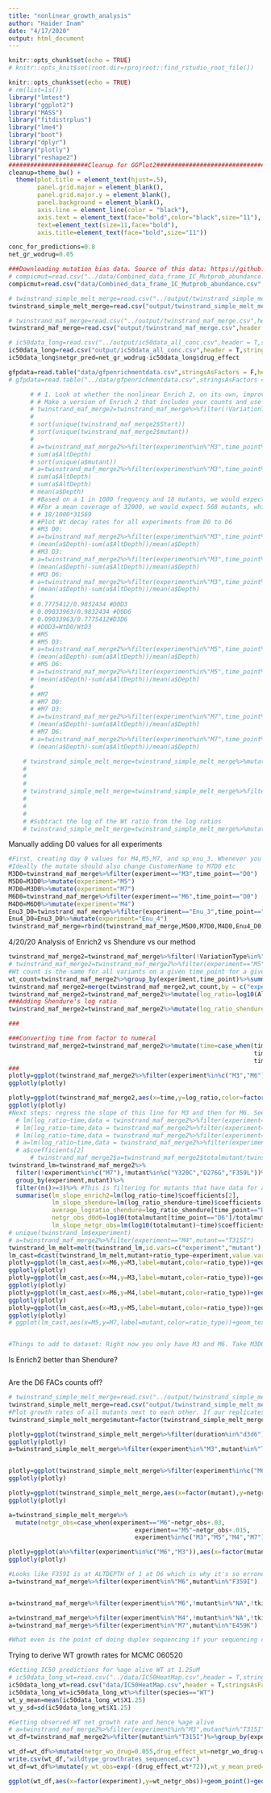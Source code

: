 ```yaml
---
title: "nonlinear_growth_analysis"
author: "Haider Inam"
date: "4/17/2020"
output: html_document
---
```


```r
knitr::opts_chunk$set(echo = TRUE)
# knitr::opts_knit$set(root.dir=rprojroot::find_rstudio_root_file())
```

```r
knitr::opts_chunk$set(echo = TRUE)
# rm(list=ls())
library("lmtest")
library("ggplot2")
library("MASS")
library("fitdistrplus")
library("lme4")
library("boot")
library("dplyr")
library("plotly")
library("reshape2")
######################Cleanup for GGPlot2#########################################
cleanup=theme_bw() +
  theme(plot.title = element_text(hjust=.5),
        panel.grid.major = element_blank(),
        panel.grid.major.y = element_blank(),
        panel.background = element_blank(),
        axis.line = element_line(color = "black"),
        axis.text = element_text(face="bold",color="black",size="11"),
        text=element_text(size=11,face="bold"),
        axis.title=element_text(face="bold",size="11"))

conc_for_predictions=0.8
net_gr_wodrug=0.05

###Downloading mutation bias data. Source of this data: https://github.com/pritchardlabatpsu/SurvivalOfTheLikeliest/tree/master/Figures/Figure3
# compicmut=read.csv("../data/Combined_data_frame_IC_Mutprob_abundance.csv",header=T,stringsAsFactors=F)
compicmut=read.csv("data/Combined_data_frame_IC_Mutprob_abundance.csv",header=T,stringsAsFactors=F)

# twinstrand_simple_melt_merge=read.csv("../output/twinstrand_simple_melt_merge.csv",header = T,stringsAsFactors = F)
twinstrand_simple_melt_merge=read.csv("output/twinstrand_simple_melt_merge.csv",header = T,stringsAsFactors = F)

# twinstrand_maf_merge=read.csv("../output/twinstrand_maf_merge.csv",header = T,stringsAsFactors = F)
twinstrand_maf_merge=read.csv("output/twinstrand_maf_merge.csv",header = T,stringsAsFactors = F)

# ic50data_long=read.csv("../output/ic50data_all_conc.csv",header = T,stringsAsFactors = F)
ic50data_long=read.csv("output/ic50data_all_conc.csv",header = T,stringsAsFactors = F)
ic50data_long$netgr_pred=net_gr_wodrug-ic50data_long$drug_effect

gfpdata=read.table("data/gfpenrichmentdata.csv",stringsAsFactors = F,header = T,sep=',')
# gfpdata=read.table("../data/gfpenrichmentdata.csv",stringsAsFactors = F,header = T,sep=',')

```



```r
      # # 1. Look at whether the nonlinear Enrich 2, on its own, improves performance
      # # Make a version of Enrich 2 that includes your counts and use it to model out your stuf
      # twinstrand_maf_merge2=twinstrand_maf_merge%>%filter(!VariationType%in%"indel",tki_resistant_mutation%in%"True",!mutant%in%NA)%>%dplyr::select(!c(X,Sample,Chromosome))
      # 
      # sort(unique(twinstrand_maf_merge2$Start))
      # sort(unique(twinstrand_maf_merge2$mutant))
      # 
      # a=twinstrand_maf_merge2%>%filter(experiment%in%"M3",time_point%in%"D6")
      # sum(a$AltDepth)
      # sort(unique(a$mutant))
      # a=twinstrand_maf_merge2%>%filter(experiment%in%"M3",time_point%in%"D0")
      # sum(a$AltDepth)
      # sum(a$AltDepth)
      # mean(a$Depth)
      # #Based on a 1 in 1000 frequency and 18 mutants, we would expect the mean variant/Wt frequ to be 18 in 1000 at Day 0
      # #For a mean coverage of 32000, we would expect 568 mutants, which is almost exactly what we see!!!!
      # # 18/1000*31569
      # #Plot Wt decay rates for all experiments from D0 to D6
      # #M3 D0:
      # a=twinstrand_maf_merge2%>%filter(experiment%in%"M3",time_point%in%"D0")
      # (mean(a$Depth)-sum(a$AltDepth))/mean(a$Depth)
      # #M3 D3:
      # a=twinstrand_maf_merge2%>%filter(experiment%in%"M3",time_point%in%"D3")
      # (mean(a$Depth)-sum(a$AltDepth))/mean(a$Depth)
      # #M3 D6:
      # a=twinstrand_maf_merge2%>%filter(experiment%in%"M3",time_point%in%"D6")
      # (mean(a$Depth)-sum(a$AltDepth))/mean(a$Depth)
      # 
      # 0.7775412/0.9832434 #D0D3
      # 0.09033963/0.9832434 #D0D6
      # 0.09033963/0.7775412#D3D6
      # #D0D3=WtD0/WtD3
      # #M5
      # #M5 D3:
      # a=twinstrand_maf_merge2%>%filter(experiment%in%"M5",time_point%in%"D3")
      # (mean(a$Depth)-sum(a$AltDepth))/mean(a$Depth)
      # #M5 D6:
      # a=twinstrand_maf_merge2%>%filter(experiment%in%"M5",time_point%in%"D6")
      # (mean(a$Depth)-sum(a$AltDepth))/mean(a$Depth)
      # 
      # #M7
      # #M7 D0:
      # #M7 D3:
      # a=twinstrand_maf_merge2%>%filter(experiment%in%"M7",time_point%in%"D3")
      # (mean(a$Depth)-sum(a$AltDepth))/mean(a$Depth)
      # #M7 D6:
      # a=twinstrand_maf_merge2%>%filter(experiment%in%"M7",time_point%in%"D6")
      # (mean(a$Depth)-sum(a$AltDepth))/mean(a$Depth)
```


```r
    # twinstrand_simple_melt_merge=twinstrand_simple_melt_merge%>%mutate(wt_ratio=case_when(experiment%in%"M3"&&duration%in%"d0d3"~0.7775412/0.9832434,
    #                                                                                          experiment%in%"M3"&&duration%in%"d0d6"~0.09033963/0.9832434,
    #                                                                                       experiment%in%"M3"&&duration%in%"d3d6"~0.09033963/0.7775412))
    # 
    # twinstrand_simple_melt_merge=twinstrand_simple_melt_merge%>%filter(experiment%in%"M3")%>%mutate(wt_ratio=case_when((experiment%in%"M3"&duration%in%"d0d3")~0.7775412/0.9832434,
    #                                                                                          (experiment%in%"M3"&duration%in%"d0d6")~0.09033963/0.9832434,
    #                                                                                       (experiment%in%"M3"&duration%in%"d3d6")~0.09033963/0.7775412))
    # 
    # #Subtract the log of the Wt ratio from the log ratios
    # twinstrand_simple_melt_merge=twinstrand_simple_melt_merge%>%mutate()
```

Manually adding D0 values for all experiments
```r
#First, creating day 0 values for M4,M5,M7, and sp_enu_3. Whenever you see any of these experiments, add M3's or M6's or Sp_Enu4's D0 counts for its counts.
#Ideally the mutate should also change CustomerName to M7D0 etc
M3D0=twinstrand_maf_merge%>%filter(experiment=="M3",time_point=="D0")
M5D0=M3D0%>%mutate(experiment="M5")
M7D0=M3D0%>%mutate(experiment="M7")
M6D0=twinstrand_maf_merge%>%filter(experiment=="M6",time_point=="D0")
M4D0=M6D0%>%mutate(experiment="M4")
Enu3_D0=twinstrand_maf_merge%>%filter(experiment=="Enu_3",time_point=="D0")
Enu4_D0=Enu3_D0%>%mutate(experiment="Enu_4")
twinstrand_maf_merge=rbind(twinstrand_maf_merge,M5D0,M7D0,M4D0,Enu4_D0)
```

4/20/20 Analysis of Enrich2 vs Shendure vs our method
```r
twinstrand_maf_merge2=twinstrand_maf_merge%>%filter(!VariationType%in%"indel",tki_resistant_mutation%in%"True",!mutant%in%NA)%>%dplyr::select(!c(X,Sample,Chromosome))
# twinstrand_maf_merge2=twinstrand_maf_merge2%>%filter(experiment=="M5")
#Wt count is the same for all variants on a given time_point for a given experiment
wt_count=twinstrand_maf_merge2%>%group_by(experiment,time_point)%>%summarize(wt_count=mean(Depth)-sum(AltDepth))
twinstrand_maf_merge2=merge(twinstrand_maf_merge2,wt_count,by = c("experiment","time_point"))
twinstrand_maf_merge2=twinstrand_maf_merge2%>%mutate(log_ratio=log10(AltDepth/wt_count))
###Adding Shendure's log ratio
twinstrand_maf_merge2=twinstrand_maf_merge2%>%mutate(log_ratio_shendure=log10(AltDepth/Depth))

###

###Converting time from factor to numeral
twinstrand_maf_merge2=twinstrand_maf_merge2%>%mutate(time=case_when(time_point=="D0"~0,
                                                                    time_point=="D3"~72,
                                                                    time_point=="D6"~144))
###
plotly=ggplot(twinstrand_maf_merge2%>%filter(experiment%in%c("M3","M6")),aes(x=time,y=log_ratio,color=factor(experiment)))+geom_point()+geom_line()+facet_wrap(~factor(mutant))
ggplotly(plotly)

plotly=ggplot(twinstrand_maf_merge2,aes(x=time,y=log_ratio,color=factor(experiment)))+geom_point()+geom_line()+facet_wrap(~factor(mutant))
ggplotly(plotly)
#Next steps: regress the slope of this line for M3 and then for M6. See how well these R1 and R2 compare relative to Shendure's estimates
  # lm(log_ratio~time,data = twinstrand_maf_merge2%>%filter(experiment=="M3",mutant=="T315I"))
  # lm(log_ratio~time,data = twinstrand_maf_merge2%>%filter(experiment=="M6",mutant=="T315I"))
  # lm(log_ratio~time,data = twinstrand_maf_merge2%>%filter(experiment=="M6",mutant=="T315I"))
  # a=lm(log_ratio~time,data = twinstrand_maf_merge2%>%filter(experiment=="M6",mutant=="T315I"))
  # a$coefficients[2]
      # twinstrand_maf_merge2$a=twinstrand_maf_merge2$totalmutant/twinstrand_maf_merge2$time
twinstrand_lm=twinstrand_maf_merge2%>%
  filter(!experiment%in%c("M7"),!mutant%in%c("Y320C","D276G","F359L"))%>% #Honestly don't know why including M7 is throwing an error
  group_by(experiment,mutant)%>%
  filter(n()>=3)%>% #This is filtering for mutants that have data for all 3 time points
  summarise(lm_slope_enrich2=lm(log_ratio~time)$coefficients[2],
            lm_slope_shendure=lm(log_ratio_shendure~time)$coefficients[2],
            average_logratio_shendure=log_ratio_shendure[time_point=="D6"]/log_ratio_shendure[time_point=="D0"]/144,
            netgr_obs_d0d6=log10(totalmutant[time_point=="D6"]/totalmutant[time_point=="D0"])/144,
            lm_slope_netgr_obs=lm(log10(totalmutant)~time)$coefficients[2])
# unique(twinstrand_lm$experiment)
# a=twinstrand_maf_merge2%>%filter(experiment=="M4",mutant=="T315I")
twinstrand_lm_melt=melt(twinstrand_lm,id.vars=c("experiment","mutant"),value.name = "log_ratio",variable.name = "ratio_type")
lm_cast=dcast(twinstrand_lm_melt,mutant+ratio_type~experiment,value.var="log_ratio")
plotly=ggplot(lm_cast,aes(x=M6,y=M3,label=mutant,color=ratio_type))+geom_text()+geom_abline()
ggplotly(plotly)
plotly=ggplot(lm_cast,aes(x=M4,y=M3,label=mutant,color=ratio_type))+geom_text()+geom_abline()
ggplotly(plotly)
plotly=ggplot(lm_cast,aes(x=M6,y=M4,label=mutant,color=ratio_type))+geom_text()+geom_abline()
ggplotly(plotly)
plotly=ggplot(lm_cast,aes(x=M3,y=M5,label=mutant,color=ratio_type))+geom_text()+geom_abline()
ggplotly(plotly)
# ggplot(lm_cast,aes(x=M5,y=M7,label=mutant,color=ratio_type))+geom_text()+geom_abline()


#Things to add to dataset: Right now you only have M3 and M6. Take M3D0 and add it to M5D0, and M7D0. Take M6D0 and add it to M4D0. Then look at correlations of all populations. Done on 4/20/20.
```
Is Enrich2 better than Shendure?
```r

```



Are the D6 FACs counts off?
```r
# twinstrand_simple_melt_merge=read.csv("../output/twinstrand_simple_melt_merge.csv",header = T,stringsAsFactors = F)
twinstrand_simple_melt_merge=read.csv("output/twinstrand_simple_melt_merge.csv",header = T,stringsAsFactors = F)
#Plot growth rates of all mutants next to each other. If our replicates have such a low error, why are we worried about correcting that "error"? The source of error is probably the non-conformity between IC50s and pooled measurements. Answer: our mutants aren't THAT close together. It's worth looking at whether the non-linear transformation improves results.
twinstrand_simple_melt_merge$mutant=factor(twinstrand_simple_melt_merge$mutant,levels = as.character(unique(twinstrand_simple_melt_merge$mutant[order((twinstrand_simple_melt_merge$netgr_pred),decreasing = T)])))

plotly=ggplot(twinstrand_simple_melt_merge%>%filter(duration%in%"d3d6"),aes(x=factor(mutant),y=netgr_obs,color=experiment))+geom_point()+cleanup
ggplotly(plotly)
a=twinstrand_simple_melt_merge%>%filter(experiment%in%"M3",mutant%in%"T315I")


plotly=ggplot(twinstrand_simple_melt_merge%>%filter(experiment%in%c("M6","M3")),aes(x=factor(mutant),y=netgr_obs,color=duration))+geom_point()+facet_wrap(~experiment)+cleanup
ggplotly(plotly)

plotly=ggplot(twinstrand_simple_melt_merge,aes(x=factor(mutant),y=netgr_obs,color=duration))+geom_point()+facet_wrap(~experiment)+cleanup
ggplotly(plotly)

a=twinstrand_simple_melt_merge%>%
  mutate(netgr_obs=case_when(experiment=="M6"~netgr_obs+.03,
                                   experiment=="M5"~netgr_obs+.015,
                                   experiment%in%c("M3","M5","M4","M7")~netgr_obs))

plotly=ggplot(a%>%filter(experiment%in%c("M6","M3")),aes(x=factor(mutant),y=netgr_obs,color=duration))+geom_point()+facet_wrap(~experiment)+cleanup
ggplotly(plotly)

#Looks like F359I is at ALTDEPTH of 1 at D6 which is why it's so erroneous. Also notice that you only see E355A in 3 of the experiments. All of this points to the fact that scaling error bars on growth rates based on mutant coverage is a good idea.
a=twinstrand_maf_merge%>%filter(experiment%in%"M6",mutant%in%"F359I")


a=twinstrand_maf_merge%>%filter(experiment%in%"M6",!mutant%in%"NA",!tki_resistant_mutation%in%NA)

a=twinstrand_maf_merge%>%filter(experiment%in%"M4",!mutant%in%"NA",!tki_resistant_mutation%in%NA)
a=twinstrand_maf_merge%>%filter(experiment%in%"M7",mutant%in%"E459K")

#What even is the point of doing duplex sequencing if your sequencing coverage is 30,000?
```

Trying to derive WT growth rates for MCMC 060520
```r
#Getting IC50 predictions for %age alive WT at 1.25uM
# ic50data_long_wt=read.csv("../data/IC50HeatMap.csv",header = T,stringsAsFactors = F)
ic50data_long_wt=read.csv("data/IC50HeatMap.csv",header = T,stringsAsFactors = F)
ic50data_long_wt=ic50data_long_wt%>%filter(species=="WT")
wt_y_mean=mean(ic50data_long_wt$X1.25)
wt_y_sd=sd(ic50data_long_wt$X1.25)

#Getting observed WT net growth rate and hence %age alive
# a=twinstrand_maf_merge2%>%filter(experiment%in%"M3",mutant%in%"T315I")%>%mutate(wt_netgr=log(wt_count[time_point=="D6"]/wt_count[time_point=="D3"])/72)
wt_df=twinstrand_maf_merge2%>%filter(mutant%in%"T315I")%>%group_by(experiment)%>%summarize(wt_netgr_obs=log(wt_count[time_point=="D6"]/wt_count[time_point=="D3"])/72)

wt_df=wt_df%>%mutate(netgr_wo_drug=0.055,drug_effect_wt=netgr_wo_drug-wt_netgr_obs)
write.csv(wt_df,"wildtype_growthrates_sequenced.csv")
wt_df=wt_df%>%mutate(y_wt_obs=exp(-(drug_effect_wt*72)),wt_y_mean_pred=wt_y_mean,wt_y_sd_pred=wt_y_sd,wt_drug_effect_mean=-log(wt_y_mean)/72,wt_netgr_mean=0.055-wt_drug_effect_mean)

ggplot(wt_df,aes(x=factor(experiment),y=wt_netgr_obs))+geom_point()+geom_hline(yintercept = wt_df$wt_netgr_mean[1])


```

